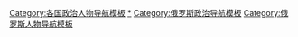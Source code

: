 [[Category:各国政治人物导航模板|Category:各国政治人物导航模板]]
[[Category:俄羅斯政治人物|*]]
[[Category:俄罗斯政治导航模板|Category:俄罗斯政治导航模板]]
[[Category:俄罗斯人物导航模板|Category:俄罗斯人物导航模板]]